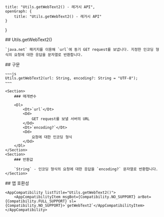 
    title: "Utils.getWebText2() - 레거시 API",
    openGraph: {
        title: "Utils.getWebText2() - 레거시 API"
    }
}

<Section>
    ## Utils.getWebText2()

    `java.net` 패키지를 이용해 `url`에 동기 GET request를 보냅니다. 지정한 인코딩 형식의 요청에 대한 응답을 문자열로 반환합니다.
</Section>
<Section>
    ## 구문

    ~~~js
    Utils.getWebText2(url: String, encoding?: String = "UTF-8");
    ~~~

    <Section>
        ### 매개변수

        <Dl>
            <Dt>`url`</Dt>
            <Dd>
                GET request를 보낼 서버의 URL
            </Dd>
            <Dt>`encoding?`</Dt>
            <Dd>
                요청에 대한 인코딩 형식
            </Dd>
        </Dl>
    </Section>
    <Section>
        ### 반환값

        `String` - 인코딩 형식의 요청에 대한 응답을 `encoding?` 문자열로 반환합니다.
    </Section>
</Section>
<Section>
    ## 앱 호환성

    <AppCompatibility listTitle="Utils.getWebText2()">
        <AppCompatibilityItem msgBot={Compatibility.NO_SUPPORT} arBot={Compatibility.FULL_SUPPORT} sl={Compatibility.NO_SUPPORT}>`getWebText2`</AppCompatibilityItem>
    </AppCompatibility>
</Section>